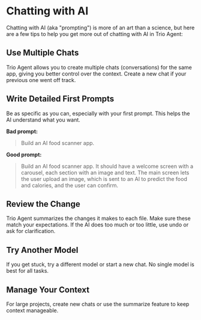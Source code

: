 
# Chatting with AI

Chatting with AI (aka "prompting") is more of an art than a science, but here are a few tips to help you get more out of chatting with AI in Trio Agent:

## Use Multiple Chats
Trio Agent allows you to create multiple chats (conversations) for the same app, giving you better control over the context. Create a new chat if your previous one went off track.

## Write Detailed First Prompts
Be as specific as you can, especially with your first prompt. This helps the AI understand what you want.

**Bad prompt:**
> Build an AI food scanner app.

**Good prompt:**
> Build an AI food scanner app. It should have a welcome screen with a carousel, each section with an image and text. The main screen lets the user upload an image, which is sent to an AI to predict the food and calories, and the user can confirm.

## Review the Change
Trio Agent summarizes the changes it makes to each file. Make sure these match your expectations. If the AI does too much or too little, use undo or ask for clarification.

## Try Another Model
If you get stuck, try a different model or start a new chat. No single model is best for all tasks.

## Manage Your Context
For large projects, create new chats or use the summarize feature to keep context manageable.
